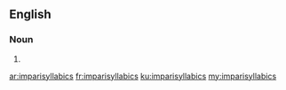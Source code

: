 ==English==

===Noun===
{{head|en|noun plural form}}

# {{plural of|imparisyllabic|lang=en}}

[[ar:imparisyllabics]]
[[fr:imparisyllabics]]
[[ku:imparisyllabics]]
[[my:imparisyllabics]]